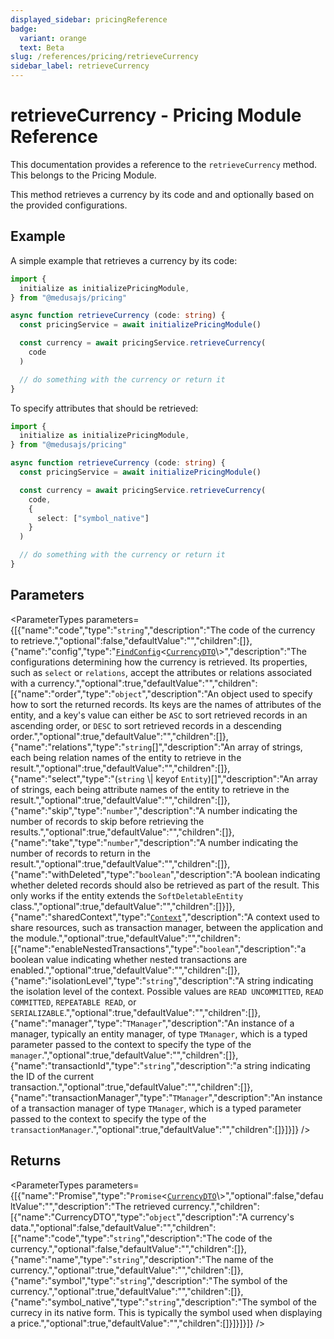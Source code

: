 ```yaml
---
displayed_sidebar: pricingReference
badge:
  variant: orange
  text: Beta
slug: /references/pricing/retrieveCurrency
sidebar_label: retrieveCurrency
---
```



# retrieveCurrency - Pricing Module Reference

This documentation provides a reference to the `retrieveCurrency` method. This belongs to the Pricing Module.

This method retrieves a currency by its code and and optionally based on the provided configurations.

## Example

A simple example that retrieves a currency by its code:

```ts
import { 
  initialize as initializePricingModule,
} from "@medusajs/pricing"

async function retrieveCurrency (code: string) {
  const pricingService = await initializePricingModule()

  const currency = await pricingService.retrieveCurrency(
    code
  )

  // do something with the currency or return it
}
```

To specify attributes that should be retrieved:

```ts
import { 
  initialize as initializePricingModule,
} from "@medusajs/pricing"

async function retrieveCurrency (code: string) {
  const pricingService = await initializePricingModule()

  const currency = await pricingService.retrieveCurrency(
    code,
    {
      select: ["symbol_native"]
    }
  )

  // do something with the currency or return it
}
```

## Parameters

<ParameterTypes parameters={[{"name":"code","type":"`string`","description":"The code of the currency to retrieve.","optional":false,"defaultValue":"","children":[]},{"name":"config","type":"[`FindConfig`](../../interfaces/FindConfig.mdx)<[`CurrencyDTO`](../../interfaces/CurrencyDTO.mdx)\\>","description":"The configurations determining how the currency is retrieved. Its properties, such as `select` or `relations`, accept the attributes or relations associated with a currency.","optional":true,"defaultValue":"","children":[{"name":"order","type":"`object`","description":"An object used to specify how to sort the returned records. Its keys are the names of attributes of the entity, and a key's value can either be `ASC` to sort retrieved records in an ascending order, or `DESC` to sort retrieved records in a descending order.","optional":true,"defaultValue":"","children":[]},{"name":"relations","type":"`string`[]","description":"An array of strings, each being relation names of the entity to retrieve in the result.","optional":true,"defaultValue":"","children":[]},{"name":"select","type":"(`string` \\| keyof `Entity`)[]","description":"An array of strings, each being attribute names of the entity to retrieve in the result.","optional":true,"defaultValue":"","children":[]},{"name":"skip","type":"`number`","description":"A number indicating the number of records to skip before retrieving the results.","optional":true,"defaultValue":"","children":[]},{"name":"take","type":"`number`","description":"A number indicating the number of records to return in the result.","optional":true,"defaultValue":"","children":[]},{"name":"withDeleted","type":"`boolean`","description":"A boolean indicating whether deleted records should also be retrieved as part of the result. This only works if the entity extends the `SoftDeletableEntity` class.","optional":true,"defaultValue":"","children":[]}]},{"name":"sharedContext","type":"[`Context`](../../interfaces/Context.mdx)","description":"A context used to share resources, such as transaction manager, between the application and the module.","optional":true,"defaultValue":"","children":[{"name":"enableNestedTransactions","type":"`boolean`","description":"a boolean value indicating whether nested transactions are enabled.","optional":true,"defaultValue":"","children":[]},{"name":"isolationLevel","type":"`string`","description":"A string indicating the isolation level of the context. Possible values are `READ UNCOMMITTED`, `READ COMMITTED`, `REPEATABLE READ`, or `SERIALIZABLE`.","optional":true,"defaultValue":"","children":[]},{"name":"manager","type":"`TManager`","description":"An instance of a manager, typically an entity manager, of type `TManager`, which is a typed parameter passed to the context to specify the type of the `manager`.","optional":true,"defaultValue":"","children":[]},{"name":"transactionId","type":"`string`","description":"a string indicating the ID of the current transaction.","optional":true,"defaultValue":"","children":[]},{"name":"transactionManager","type":"`TManager`","description":"An instance of a transaction manager of type `TManager`, which is a typed parameter passed to the context to specify the type of the `transactionManager`.","optional":true,"defaultValue":"","children":[]}]}]} />

## Returns

<ParameterTypes parameters={[{"name":"Promise","type":"`Promise`<[`CurrencyDTO`](../../interfaces/CurrencyDTO.mdx)\\>","optional":false,"defaultValue":"","description":"The retrieved currency.","children":[{"name":"CurrencyDTO","type":"`object`","description":"A currency's data.","optional":false,"defaultValue":"","children":[{"name":"code","type":"`string`","description":"The code of the currency.","optional":false,"defaultValue":"","children":[]},{"name":"name","type":"`string`","description":"The name of the currency.","optional":true,"defaultValue":"","children":[]},{"name":"symbol","type":"`string`","description":"The symbol of the currency.","optional":true,"defaultValue":"","children":[]},{"name":"symbol_native","type":"`string`","description":"The symbol of the currecy in its native form. This is typically the symbol used when displaying a price.","optional":true,"defaultValue":"","children":[]}]}]}]} />
